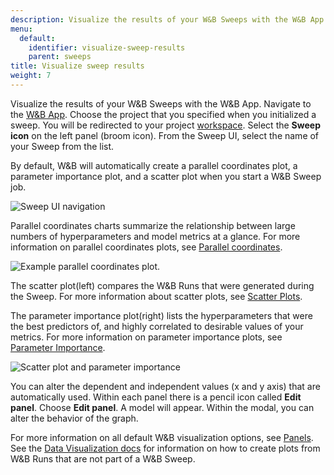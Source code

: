 ```yaml
---
description: Visualize the results of your W&B Sweeps with the W&B App UI.
menu:
  default:
    identifier: visualize-sweep-results
    parent: sweeps
title: Visualize sweep results
weight: 7
---
```


Visualize the results of your W&B Sweeps with the W&B App. Navigate to the [W&B App](https://wandb.ai/home). Choose the project that you specified when you initialized a sweep. You will be redirected to your project [workspace](/guides/models/track/workspaces). Select the **Sweep icon** on the left panel (broom icon). From the Sweep UI, select the name of your Sweep from the list.

By default, W&B will automatically create a parallel coordinates plot, a parameter importance plot, and a scatter plot when you start a W&B Sweep job.

<Frame>
    <img src="/images/sweeps/navigation_sweeps_ui.gif" alt="Sweep UI navigation"  />
</Frame>

Parallel coordinates charts summarize the relationship between large numbers of hyperparameters and model metrics at a glance. For more information on parallel coordinates plots, see [Parallel coordinates](/guides/models/app/features/panels/parallel-coordinates).

<Frame>
    <img src="/images/sweeps/example_parallel_coordiantes_plot.png" alt="Example parallel coordinates plot."  />
</Frame>

The scatter plot(left) compares the W&B Runs that were generated during the Sweep. For more information about scatter plots, see [Scatter Plots](/guides/models/app/features/panels/scatter-plot).

The parameter importance plot(right) lists the hyperparameters that were the best predictors of, and highly correlated to desirable values of your metrics. For more information on parameter importance plots, see [Parameter Importance](/guides/models/app/features/panels/parameter-importance).

<Frame>
    <img src="/images/sweeps/scatter_and_parameter_importance.png" alt="Scatter plot and parameter importance"  />
</Frame>


You can alter the dependent and independent values (x and y axis) that are automatically used. Within each panel there is a pencil icon called **Edit panel**. Choose **Edit panel**. A model will appear. Within the modal, you can alter the behavior of the graph.

For more information on all default W&B visualization options, see [Panels](/guides/models/app/features/panels/). See the [Data Visualization docs](/guides/models/tables/) for information on how to create plots from W&B Runs that are not part of a W&B Sweep.